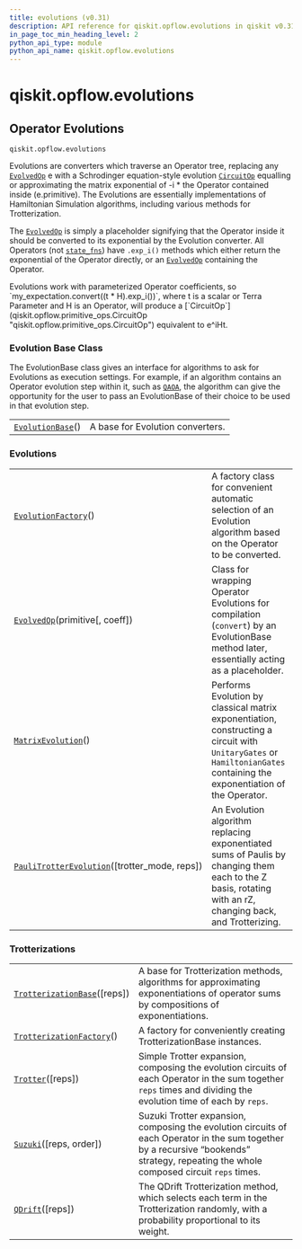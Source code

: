 ```yaml
---
title: evolutions (v0.31)
description: API reference for qiskit.opflow.evolutions in qiskit v0.31
in_page_toc_min_heading_level: 2
python_api_type: module
python_api_name: qiskit.opflow.evolutions
---
```


<span id="module-qiskit.opflow.evolutions" />

<span id="qiskit-opflow-evolutions" />

# qiskit.opflow\.evolutions

<span id="operator-evolutions-qiskit-opflow-evolutions" />

## Operator Evolutions

`qiskit.opflow.evolutions`

Evolutions are converters which traverse an Operator tree, replacing any [`EvolvedOp`](qiskit.opflow.evolutions.EvolvedOp "qiskit.opflow.evolutions.EvolvedOp") e with a Schrodinger equation-style evolution [`CircuitOp`](qiskit.opflow.primitive_ops.CircuitOp "qiskit.opflow.primitive_ops.CircuitOp") equalling or approximating the matrix exponential of -i \* the Operator contained inside (e.primitive). The Evolutions are essentially implementations of Hamiltonian Simulation algorithms, including various methods for Trotterization.

The [`EvolvedOp`](qiskit.opflow.evolutions.EvolvedOp "qiskit.opflow.evolutions.EvolvedOp") is simply a placeholder signifying that the Operator inside it should be converted to its exponential by the Evolution converter. All Operators (not [`state_fns`](qiskit.opflow.state_fns#module-qiskit.opflow.state_fns "qiskit.opflow.state_fns")) have `.exp_i()` methods which either return the exponential of the Operator directly, or an [`EvolvedOp`](qiskit.opflow.evolutions.EvolvedOp "qiskit.opflow.evolutions.EvolvedOp") containing the Operator.

<Admonition title="Note" type="note">
  Evolutions work with parameterized Operator coefficients, so `my_expectation.convert((t * H).exp_i())`, where t is a scalar or Terra Parameter and H is an Operator, will produce a [`CircuitOp`](qiskit.opflow.primitive_ops.CircuitOp "qiskit.opflow.primitive_ops.CircuitOp") equivalent to e^iHt.
</Admonition>

### Evolution Base Class

The EvolutionBase class gives an interface for algorithms to ask for Evolutions as execution settings. For example, if an algorithm contains an Operator evolution step within it, such as [`QAOA`](qiskit.algorithms.QAOA "qiskit.algorithms.QAOA"), the algorithm can give the opportunity for the user to pass an EvolutionBase of their choice to be used in that evolution step.

|                                                                                                      |                                  |
| ---------------------------------------------------------------------------------------------------- | -------------------------------- |
| [`EvolutionBase`](qiskit.opflow.evolutions.EvolutionBase "qiskit.opflow.evolutions.EvolutionBase")() | A base for Evolution converters. |

### Evolutions

|                                                                                                                                                    |                                                                                                                                                                        |
| -------------------------------------------------------------------------------------------------------------------------------------------------- | ---------------------------------------------------------------------------------------------------------------------------------------------------------------------- |
| [`EvolutionFactory`](qiskit.opflow.evolutions.EvolutionFactory "qiskit.opflow.evolutions.EvolutionFactory")()                                      | A factory class for convenient automatic selection of an Evolution algorithm based on the Operator to be converted.                                                    |
| [`EvolvedOp`](qiskit.opflow.evolutions.EvolvedOp "qiskit.opflow.evolutions.EvolvedOp")(primitive\[, coeff])                                        | Class for wrapping Operator Evolutions for compilation (`convert`) by an EvolutionBase method later, essentially acting as a placeholder.                              |
| [`MatrixEvolution`](qiskit.opflow.evolutions.MatrixEvolution "qiskit.opflow.evolutions.MatrixEvolution")()                                         | Performs Evolution by classical matrix exponentiation, constructing a circuit with `UnitaryGates` or `HamiltonianGates` containing the exponentiation of the Operator. |
| [`PauliTrotterEvolution`](qiskit.opflow.evolutions.PauliTrotterEvolution "qiskit.opflow.evolutions.PauliTrotterEvolution")(\[trotter\_mode, reps]) | An Evolution algorithm replacing exponentiated sums of Paulis by changing them each to the Z basis, rotating with an rZ, changing back, and Trotterizing.              |

### Trotterizations

|                                                                                                                              |                                                                                                                                                                                        |
| ---------------------------------------------------------------------------------------------------------------------------- | -------------------------------------------------------------------------------------------------------------------------------------------------------------------------------------- |
| [`TrotterizationBase`](qiskit.opflow.evolutions.TrotterizationBase "qiskit.opflow.evolutions.TrotterizationBase")(\[reps])   | A base for Trotterization methods, algorithms for approximating exponentiations of operator sums by compositions of exponentiations.                                                   |
| [`TrotterizationFactory`](qiskit.opflow.evolutions.TrotterizationFactory "qiskit.opflow.evolutions.TrotterizationFactory")() | A factory for conveniently creating TrotterizationBase instances.                                                                                                                      |
| [`Trotter`](qiskit.opflow.evolutions.Trotter "qiskit.opflow.evolutions.Trotter")(\[reps])                                    | Simple Trotter expansion, composing the evolution circuits of each Operator in the sum together `reps` times and dividing the evolution time of each by `reps`.                        |
| [`Suzuki`](qiskit.opflow.evolutions.Suzuki "qiskit.opflow.evolutions.Suzuki")(\[reps, order])                                | Suzuki Trotter expansion, composing the evolution circuits of each Operator in the sum together by a recursive “bookends” strategy, repeating the whole composed circuit `reps` times. |
| [`QDrift`](qiskit.opflow.evolutions.QDrift "qiskit.opflow.evolutions.QDrift")(\[reps])                                       | The QDrift Trotterization method, which selects each term in the Trotterization randomly, with a probability proportional to its weight.                                          |

